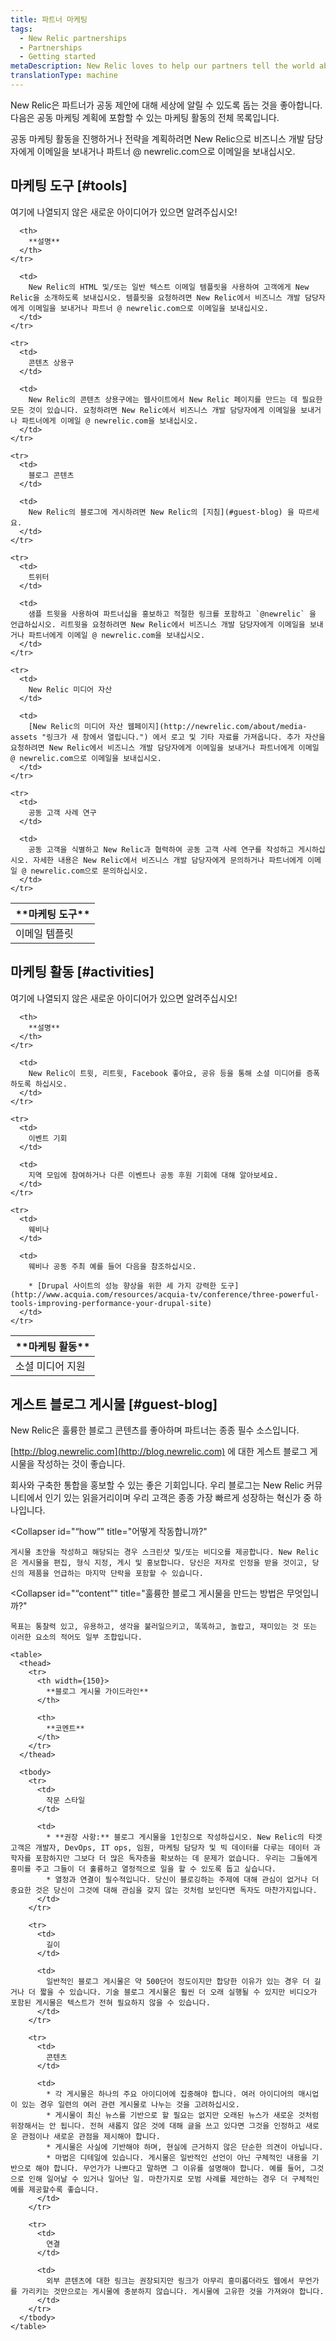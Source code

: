 ```yaml
---
title: 파트너 마케팅
tags:
  - New Relic partnerships
  - Partnerships
  - Getting started
metaDescription: New Relic loves to help our partners tell the world about our joint offering by using marketing tools and activities.
translationType: machine
---
```


New Relic은 파트너가 공동 제안에 대해 세상에 알릴 수 있도록 돕는 것을 좋아합니다. 다음은 공동 마케팅 계획에 포함할 수 있는 마케팅 활동의 전체 목록입니다.

공동 마케팅 활동을 진행하거나 전략을 계획하려면 New Relic으로 비즈니스 개발 담당자에게 이메일을 보내거나 파트너 @ newrelic.com으로 이메일을 보내십시오.

## 마케팅 도구 [#tools]

여기에 나열되지 않은 새로운 아이디어가 있으면 알려주십시오!

<table>
  <thead>
    <tr>
      <th width={200}>
        **마케팅 도구**
      </th>

      <th>
        **설명**
      </th>
    </tr>
  </thead>

  <tbody>
    <tr>
      <td>
        이메일 템플릿
      </td>

      <td>
        New Relic의 HTML 및/또는 일반 텍스트 이메일 템플릿을 사용하여 고객에게 New Relic을 소개하도록 보내십시오. 템플릿을 요청하려면 New Relic에서 비즈니스 개발 담당자에게 이메일을 보내거나 파트너 @ newrelic.com으로 이메일을 보내십시오.
      </td>
    </tr>

    <tr>
      <td>
        콘텐츠 상용구
      </td>

      <td>
        New Relic의 콘텐츠 상용구에는 웹사이트에서 New Relic 페이지를 만드는 데 필요한 모든 것이 있습니다. 요청하려면 New Relic에서 비즈니스 개발 담당자에게 이메일을 보내거나 파트너에게 이메일 @ newrelic.com을 보내십시오.
      </td>
    </tr>

    <tr>
      <td>
        블로그 콘텐츠
      </td>

      <td>
        New Relic의 블로그에 게시하려면 New Relic의 [지침](#guest-blog) 을 따르세요.
      </td>
    </tr>

    <tr>
      <td>
        트위터
      </td>

      <td>
        샘플 트윗을 사용하여 파트너십을 홍보하고 적절한 링크를 포함하고 `@newrelic` 을 언급하십시오. 리트윗을 요청하려면 New Relic에서 비즈니스 개발 담당자에게 이메일을 보내거나 파트너에게 이메일 @ newrelic.com을 보내십시오.
      </td>
    </tr>

    <tr>
      <td>
        New Relic 미디어 자산
      </td>

      <td>
        [New Relic의 미디어 자산 웹페이지](http://newrelic.com/about/media-assets "링크가 새 창에서 열립니다.") 에서 로고 및 기타 자료를 가져옵니다. 추가 자산을 요청하려면 New Relic에서 비즈니스 개발 담당자에게 이메일을 보내거나 파트너에게 이메일 @ newrelic.com으로 이메일을 보내십시오.
      </td>
    </tr>

    <tr>
      <td>
        공동 고객 사례 연구
      </td>

      <td>
        공동 고객을 식별하고 New Relic과 협력하여 공동 고객 사례 연구를 작성하고 게시하십시오. 자세한 내용은 New Relic에서 비즈니스 개발 담당자에게 문의하거나 파트너에게 이메일 @ newrelic.com으로 문의하십시오.
      </td>
    </tr>
  </tbody>
</table>

## 마케팅 활동 [#activities]

여기에 나열되지 않은 새로운 아이디어가 있으면 알려주십시오!

<table>
  <thead>
    <tr>
      <th width={200}>
        **마케팅 활동**
      </th>

      <th>
        **설명**
      </th>
    </tr>
  </thead>

  <tbody>
    <tr>
      <td>
        소셜 미디어 지원
      </td>

      <td>
        New Relic이 트윗, 리트윗, Facebook 좋아요, 공유 등을 통해 소셜 미디어를 증폭하도록 하십시오.
      </td>
    </tr>

    <tr>
      <td>
        이벤트 기회
      </td>

      <td>
        지역 모임에 참여하거나 다른 이벤트나 공동 후원 기회에 대해 알아보세요.
      </td>
    </tr>

    <tr>
      <td>
        웨비나
      </td>

      <td>
        웨비나 공동 주최 예를 들어 다음을 참조하십시오.

        * [Drupal 사이트의 성능 향상을 위한 세 가지 강력한 도구](http://www.acquia.com/resources/acquia-tv/conference/three-powerful-tools-improving-performance-your-drupal-site)
      </td>
    </tr>
  </tbody>
</table>

## 게스트 블로그 게시물 [#guest-blog]

New Relic은 훌륭한 블로그 콘텐츠를 좋아하며 파트너는 종종 필수 소스입니다.

[http://blog.newrelic.com](http://blog.newrelic.com) 에 대한 게스트 블로그 게시물을 작성하는 것이 좋습니다.

<CollapserGroup>
  <Collapser
    id="“why”"
    title="당신을 위해 무엇입니까?"
  >
    회사와 구축한 통합을 홍보할 수 있는 좋은 기회입니다. 우리 블로그는 New Relic 커뮤니티에서 인기 있는 읽을거리이며 우리 고객은 종종 가장 빠르게 성장하는 혁신가 중 하나입니다.
  </Collapser>

  <Collapser
    id="“how”"
    title="어떻게 작동합니까?"
  >
    게시물 초안을 작성하고 해당되는 경우 스크린샷 및/또는 비디오를 제공합니다. New Relic은 게시물을 편집, 형식 지정, 게시 및 홍보합니다. 당신은 저자로 인정을 받을 것이고, 당신의 제품을 언급하는 마지막 단락을 포함할 수 있습니다.
  </Collapser>

  <Collapser
    id="“content”"
    title="훌륭한 블로그 게시물을 만드는 방법은 무엇입니까?"
  >
    목표는 통찰력 있고, 유용하고, 생각을 불러일으키고, 똑똑하고, 놀랍고, 재미있는 것 또는 이러한 요소의 적어도 일부 조합입니다.

    <table>
      <thead>
        <tr>
          <th width={150}>
            **블로그 게시물 가이드라인**
          </th>

          <th>
            **코멘트**
          </th>
        </tr>
      </thead>

      <tbody>
        <tr>
          <td>
            작문 스타일
          </td>

          <td>
            * **권장 사항:** 블로그 게시물을 1인칭으로 작성하십시오. New Relic의 타겟 고객은 개발자, DevOps, IT ops, 임원, 마케팅 담당자 및 빅 데이터를 다루는 데이터 과학자를 포함하지만 그보다 더 많은 독자층을 확보하는 데 문제가 없습니다. 우리는 그들에게 흥미를 주고 그들이 더 훌륭하고 열정적으로 일을 할 수 있도록 돕고 싶습니다.
            * 열정과 연결이 필수적입니다. 당신이 블로깅하는 주제에 대해 관심이 없거나 더 중요한 것은 당신이 그것에 대해 관심을 갖지 않는 것처럼 보인다면 독자도 마찬가지입니다.
          </td>
        </tr>

        <tr>
          <td>
            길이
          </td>

          <td>
            일반적인 블로그 게시물은 약 500단어 정도이지만 합당한 이유가 있는 경우 더 길거나 더 짧을 수 있습니다. 기술 블로그 게시물은 훨씬 더 오래 실행될 수 있지만 비디오가 포함된 게시물은 텍스트가 전혀 필요하지 않을 수 있습니다.
          </td>
        </tr>

        <tr>
          <td>
            콘텐츠
          </td>

          <td>
            * 각 게시물은 하나의 주요 아이디어에 집중해야 합니다. 여러 아이디어의 매시업이 있는 경우 일련의 여러 관련 게시물로 나누는 것을 고려하십시오.
            * 게시물이 최신 뉴스를 기반으로 할 필요는 없지만 오래된 뉴스가 새로운 것처럼 위장해서는 안 됩니다. 전혀 새롭지 않은 것에 대해 글을 쓰고 있다면 그것을 인정하고 새로운 관점이나 새로운 관점을 제시해야 합니다.
            * 게시물은 사실에 기반해야 하며, 현실에 근거하지 않은 단순한 의견이 아닙니다.
            * 마법은 디테일에 있습니다. 게시물은 일반적인 선언이 아닌 구체적인 내용을 기반으로 해야 합니다. 무언가가 나쁘다고 말하면 그 이유를 설명해야 합니다. 예를 들어, 그것으로 인해 일어날 수 있거나 일어난 일. 마찬가지로 모범 사례를 제안하는 경우 더 구체적인 예를 제공할수록 좋습니다.
          </td>
        </tr>

        <tr>
          <td>
            연결
          </td>

          <td>
            외부 콘텐츠에 대한 링크는 권장되지만 링크가 아무리 흥미롭더라도 웹에서 무언가를 가리키는 것만으로는 게시물에 충분하지 않습니다. 게시물에 고유한 것을 가져와야 합니다.
          </td>
        </tr>
      </tbody>
    </table>
  </Collapser>
</CollapserGroup>
